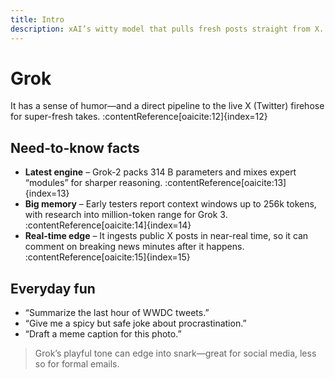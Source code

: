 ```yaml
---
title: Intro
description: xAI’s witty model that pulls fresh posts straight from X.
---
```


# Grok

<Callout type="info" emoji="🚀" title="What makes Grok stand out">
It has a sense of humor—and a direct pipeline to the live X (Twitter) firehose for super-fresh takes. :contentReference[oaicite:12]{index=12}  
</Callout>

## Need-to-know facts

- **Latest engine** – Grok-2 packs 314 B parameters and mixes expert “modules” for sharper reasoning. :contentReference[oaicite:13]{index=13}  
- **Big memory** – Early testers report context windows up to 256k tokens, with research into million-token range for Grok 3. :contentReference[oaicite:14]{index=14}  
- **Real-time edge** – It ingests public X posts in near-real time, so it can comment on breaking news minutes after it happens. :contentReference[oaicite:15]{index=15}  

## Everyday fun

- “Summarize the last hour of WWDC tweets.”  
- “Give me a spicy but safe joke about procrastination.”  
- “Draft a meme caption for this photo.”  

> Grok’s playful tone can edge into snark—great for social media, less so for formal emails.  
